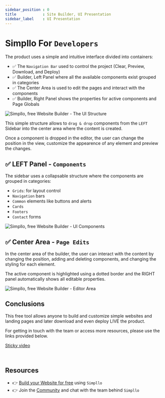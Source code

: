 ```yaml
---
sidebar_position : 0
title            : Site Builder, UI Presentation
sidebar_label    : UI Presentation
---
```


# Simpllo For `Developers`

The product uses a simple and intuitive interface divided into containers:

- ✅ The `Navigation Bar` used to control the project (Clear, Preview, Download, and Deploy)
- ✅ Builder, Left Panel where all the available components exist grouped in categories 
- ✅ The Center Area is used to edit the pages and interact with the components
- ✅ Builder, Right Panel shows the properties for active components and Page Globals

![Simpllo, free Website Builder - The UI Structure](https://github.com/app-generator/dummy/assets/51070104/05fdc20c-c5f6-489d-80e6-fe91f29a6a3c)

This simple structure allows to `drag & drop` components from the `LEFT` Sidebar into the center area where the content is created. 

Once a component is dropped in the editor, the user can change the position in the view, customize the appearence of any element and preview the changes. 

## ✅ LEFT Panel - `Components`

The sidebar uses a collapsable structure where the components are grouped in categories: 

- `Grids`: for layout control 
- `Navigation` bars
- `Common` elements like buttons and alerts
- `Cards` 
- `Footers`  
- `Contact` forms  

![Simpllo, free Website Builder - UI Components](https://github.com/app-generator/dummy/assets/51070104/8ff31359-a993-434f-8ffb-bf4dbbb5b6fe)

## ✅ Center Area - `Page Edits`

In the center area of the builder, the user can interact with the content by changing the position, adding and deleting components, and changing the styling for each element. 

The active component is highlighted using a dotted border and the RIGHT panel automatically shows all editable properties.

![Simpllo, free Website Builder - Editor Area](https://github.com/app-generator/dummy/assets/51070104/91059dee-34de-49fa-98d8-0450ff716ca8)

## Conclusions

This free tool allows anyone to build and customize simple websites and landing pages and later download and even deploy LIVE the product.

For getting in touch with the team or access more resources, please use the links provided below. 

<a className="sticky-popup" target="_blank" href="https://youtu.be/mxQWwhEF21s">Sticky video</a>

<br />

## Resources

- 👉 [Build your Website for free](https://www.simpllo.com/) using `Simpllo`
- 👉 Join the [Community](https://youtu.be/mxQWwhEF21s) and chat with the team behind `Simpllo`
